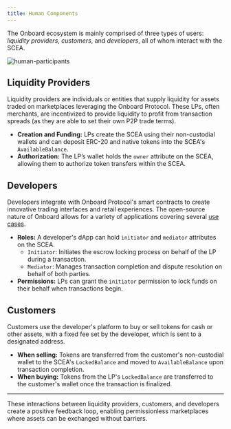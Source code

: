 ```yaml
---
title: Human Components
---
```


The Onboard ecosystem is mainly comprised of three types of users: _liquidity providers_, _customers_, and _developers_, all of whom interact with the SCEA.

![human-participants](/images/human-participants.png)

## Liquidity Providers

Liquidity providers are individuals or entities that supply liquidity for assets traded on marketplaces leveraging the Onboard Protocol. These LPs, often merchants, are incentivized to provide liquidity to profit from transaction spreads (as they are able to set their own P2P trade terms).

- **Creation and Funding:** LPs create the SCEA using their non-custodial wallets and can deposit ERC-20 and native tokens into the SCEA's `AvailableBalance`.
- **Authorization:** The LP’s wallet holds the `owner` attribute on the SCEA, allowing them to authorize token transfers within the SCEA.

## Developers

Developers integrate with Onboard Protocol's smart contracts to create innovative trading interfaces and retail experiences. The open-source nature of Onboard allows for a variety of applications covering several [use cases](/use-cases).

- **Roles:** A developer's dApp can hold `initiator` and `mediator` attributes on the SCEA.
    - `Initiator`: Initiates the escrow locking process on behalf of the LP during a transaction.
    - `Mediator`: Manages transaction completion and dispute resolution on behalf of both parties.
- **Permissions:** LPs can grant the `initiator` permission to lock funds on their behalf when transactions begin.

## Customers

Customers use the developer's platform to buy or sell tokens for cash or other assets, with a fixed fee set by the developer, which is sent to a designated address.

- **When selling:** Tokens are transferred from the customer's non-custodial wallet to the SCEA's `LockedBalance` and moved to `AvailableBalance` upon transaction completion.
- **When buying:** Tokens from the LP's `LockedBalance` are transferred to the customer's wallet once the transaction is finalized.

---

These interactions between liquidity providers, customers, and developers create a positive feedback loop, enabling permissionless marketplaces where assets can be exchanged without barriers.